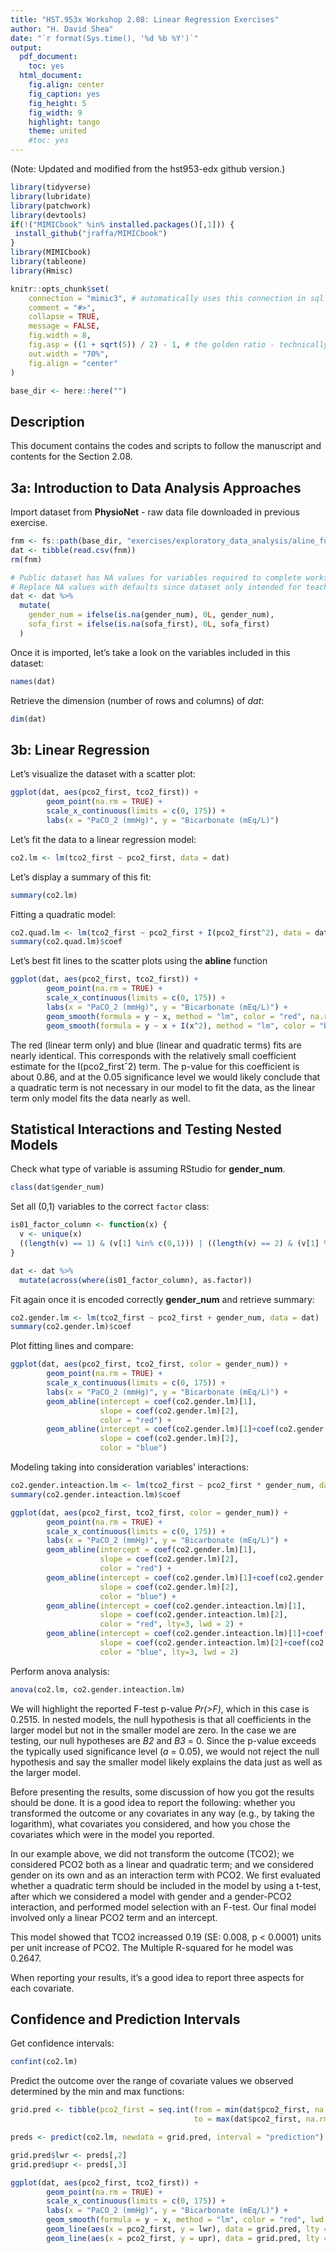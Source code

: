 ```yaml
---
title: "HST.953x Workshop 2.08: Linear Regression Exercises"
author: "H. David Shea"
date: "`r format(Sys.time(), '%d %b %Y')`"
output:
  pdf_document:
    toc: yes
  html_document:
    fig.align: center
    fig_caption: yes
    fig_height: 5
    fig_width: 9
    highlight: tango
    theme: united
    #toc: yes
---
```


(Note:  Updated and modified from the hst953-edx github version.)

```r
library(tidyverse)
library(lubridate)
library(patchwork)
library(devtools)
if(!("MIMICbook" %in% installed.packages()[,1])) {
 install_github("jraffa/MIMICbook")
}
library(MIMICbook)
library(tableone)
library(Hmisc)

knitr::opts_chunk$set(
    connection = "mimic3", # automatically uses this connection in sql chunks 
    comment = "#>", 
    collapse = TRUE, 
    message = FALSE,
    fig.width = 8,
    fig.asp = ((1 + sqrt(5)) / 2) - 1, # the golden ratio - technically, the b proportion of a+b when a is 1
    out.width = "70%",
    fig.align = "center"
)

base_dir <- here::here("")
```

## Description

This document contains the codes and scripts to follow the manuscript and contents for the Section 2.08.

## 3a: Introduction to Data Analysis Approaches

Import dataset from **PhysioNet** - raw data file downloaded in previous exercise.

```r
fnm <- fs::path(base_dir, "exercises/exploratory_data_analysis/aline_full_cohort_data.csv")
dat <- tibble(read.csv(fnm))
rm(fnm)

# Public dataset has NA values for variables required to complete workshop
# Replace NA values with defaults since dataset only intended for teaching
dat <- dat %>% 
  mutate(
    gender_num = ifelse(is.na(gender_num), 0L, gender_num),
    sofa_first = ifelse(is.na(sofa_first), 0L, sofa_first)
  )
```

Once it is imported, let's take a look on the variables included in this dataset:

```r
names(dat)
```

Retrieve the dimension (number of rows and columns) of *dat*:

```r
dim(dat)
```

## 3b: Linear Regression

Let's visualize the dataset with a scatter plot:

```r
ggplot(dat, aes(pco2_first, tco2_first)) +
        geom_point(na.rm = TRUE) +
        scale_x_continuous(limits = c(0, 175)) + 
        labs(x = "PaCO_2 (mmHg)", y = "Bicarbonate (mEq/L)")
```

Let's fit the data to a linear regression model:

```r
co2.lm <- lm(tco2_first ~ pco2_first, data = dat)
```

Let's display a summary of this fit:

```r
summary(co2.lm)
```

Fitting a quadratic model:

```r
co2.quad.lm <- lm(tco2_first ~ pco2_first + I(pco2_first^2), data = dat)
summary(co2.quad.lm)$coef
```

Let's best fit lines to the scatter plots using the **abline** function

```r
ggplot(dat, aes(pco2_first, tco2_first)) +
        geom_point(na.rm = TRUE) +
        scale_x_continuous(limits = c(0, 175)) + 
        labs(x = "PaCO_2 (mmHg)", y = "Bicarbonate (mEq/L)") +
        geom_smooth(formula = y ~ x, method = "lm", color = "red", na.rm = TRUE) +
        geom_smooth(formula = y ~ x + I(x^2), method = "lm", color = "blue", na.rm = TRUE)
```

The red (linear term only) and blue (linear and quadratic terms) fits are nearly identical. This corresponds with the relatively small coefficient estimate for the I(pco2_firstˆ2) term. The p-value for this coefficient is about 0.86, and at the 0.05 significance level we would likely conclude that a quadratic term is not necessary in our model to fit the data, as the linear term only model fits the data nearly as well.

## Statistical Interactions and Testing Nested Models

Check what type of variable is assuming RStudio for **gender_num**.

```r
class(dat$gender_num)
```

Set all (0,1) variables to the correct `factor` class:

```r
is01_factor_column <- function(x) {
  v <- unique(x)
  ((length(v) == 1) & (v[1] %in% c(0,1))) | ((length(v) == 2) & (v[1] %in% c(0,1)) & (v[2] %in% c(0,1)))
}

dat <- dat %>% 
  mutate(across(where(is01_factor_column), as.factor))

```

Fit again once it is encoded correctly **gender_num** and retrieve summary:

```r
co2.gender.lm <- lm(tco2_first ~ pco2_first + gender_num, data = dat)
summary(co2.gender.lm)$coef
```

Plot fitting lines and compare:

```r
ggplot(dat, aes(pco2_first, tco2_first, color = gender_num)) +
        geom_point(na.rm = TRUE) +
        scale_x_continuous(limits = c(0, 175)) + 
        labs(x = "PaCO_2 (mmHg)", y = "Bicarbonate (mEq/L)") +
        geom_abline(intercept = coef(co2.gender.lm)[1], 
                    slope = coef(co2.gender.lm)[2], 
                    color = "red") +
        geom_abline(intercept = coef(co2.gender.lm)[1]+coef(co2.gender.lm)[3], 
                    slope = coef(co2.gender.lm)[2], 
                    color = "blue")
```

Modeling taking into consideration variables' interactions:
```r
co2.gender.inteaction.lm <- lm(tco2_first ~ pco2_first * gender_num, data = dat)
summary(co2.gender.inteaction.lm)$coef
```

```r
ggplot(dat, aes(pco2_first, tco2_first, color = gender_num)) +
        geom_point(na.rm = TRUE) +
        scale_x_continuous(limits = c(0, 175)) + 
        labs(x = "PaCO_2 (mmHg)", y = "Bicarbonate (mEq/L)") +
        geom_abline(intercept = coef(co2.gender.lm)[1], 
                    slope = coef(co2.gender.lm)[2], 
                    color = "red") +
        geom_abline(intercept = coef(co2.gender.lm)[1]+coef(co2.gender.lm)[3], 
                    slope = coef(co2.gender.lm)[2], 
                    color = "blue") +
        geom_abline(intercept = coef(co2.gender.inteaction.lm)[1], 
                    slope = coef(co2.gender.inteaction.lm)[2], 
                    color = "red", lty=3, lwd = 2) +
        geom_abline(intercept = coef(co2.gender.inteaction.lm)[1]+coef(co2.gender.inteaction.lm)[3], 
                    slope = coef(co2.gender.inteaction.lm)[2]+coef(co2.gender.inteaction.lm)[4], 
                    color = "blue", lty=3, lwd = 2)
```

Perform anova analysis:

```r
anova(co2.lm, co2.gender.inteaction.lm)
```

We will highlight the reported F-test p-value _Pr(>F)_, which in this case is 0.2515. In nested models, the null hypothesis is that all coefficients in the larger model but not in the smaller model are zero. In the case we are testing, our null hypotheses are _B2_ and _B3_ = 0. Since the p-value exceeds the typically used significance level (_a_ = 0.05), we would not reject the null hypothesis and say the smaller model likely explains the data just as well as the larger model.

Before presenting the results, some discussion of how you got the results should be done. It is a good idea to report the following: whether you transformed the outcome or any covariates in any way (e.g., by taking the logarithm), what covariates you considered, and how you chose the covariates which were in the model you reported.

In our example above, we did not transform the outcome (TCO2); we considered PCO2 both as a linear and quadratic term; and we considered gender on its own and as an interaction term with PCO2. We first evaluated whether a quadratic term should be included in the model by using a t-test, after which we considered a model with gender and a gender-PCO2 interaction, and performed model selection with an F-test. Our final model involved only a linear PCO2 term and an intercept.  

This model showed that TCO2 increassed 0.19 (SE: 0.008, p < 0.0001) units per unit increase of PCO2. The Multiple R-squared for he model was 0.2647.

When reporting your results, it's a good idea to report three aspects for each covariate.

## Confidence and Prediction Intervals

Get confidence intervals:
```r
confint(co2.lm)
```

Predict the outcome over the range of covariate values we observed determined by the min and max functions:

```r
grid.pred <- tibble(pco2_first = seq.int(from = min(dat$pco2_first, na.rm = T),
                                         to = max(dat$pco2_first, na.rm = T)))

preds <- predict(co2.lm, newdata = grid.pred, interval = "prediction")

grid.pred$lwr <- preds[,2]
grid.pred$upr <- preds[,3]
```

```r
ggplot(dat, aes(pco2_first, tco2_first)) +
        geom_point(na.rm = TRUE) +
        scale_x_continuous(limits = c(0, 175)) +
        labs(x = "PaCO_2 (mmHg)", y = "Bicarbonate (mEq/L)") +
        geom_smooth(formula = y ~ x, method = "lm", color = "red", lwd = 2, na.rm = TRUE) +
        geom_line(aes(x = pco2_first, y = lwr), data = grid.pred, lty = 3) +
        geom_line(aes(x = pco2_first, y = upr), data = grid.pred, lty = 3)
```
